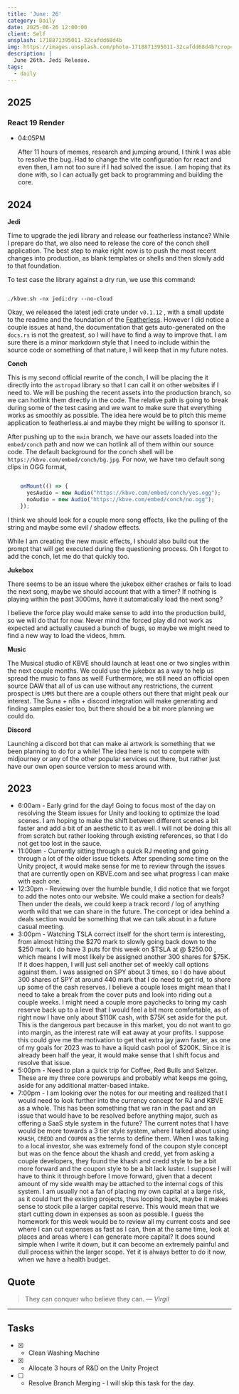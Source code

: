 ```yaml
---
title: 'June: 26'
category: Daily
date: 2025-06-26 12:00:00
client: Self
unsplash: 1718871395011-32cafdd68d4b
img: https://images.unsplash.com/photo-1718871395011-32cafdd68d4b?crop=entropy&cs=srgb&fm=jpg&ixid=MnwzNjM5Nzd8MHwxfHJhbmRvbXx8fHx8fHx8fDE2ODE3NDg2ODY&ixlib=rb-4.0.3&q=85
description: |
  June 26th. Jedi Release.
tags:
  - daily
---
```



## 2025

### React 19 Render

-   04:05PM
  
    After 11 hours of memes, research and jumping around, I think I was able to resolve the bug.
    Had to change the vite configuration for react and even then, I am not too sure if I had solved the issue.
    I am hoping that its done with, so I can actually get back to programming and building the core.

## 2024

**Jedi**

Time to upgrade the jedi library and release our featherless instance?
While I prepare do that, we also need to release the core of the conch shell application.
The best step to make right now is to push the most recent changes into production, as blank templates or shells and then slowly add to that foundation.

To test case the library against a dry run, we use this command:

```shell

./kbve.sh -nx jedi:dry --no-cloud

```

Okay, we released the latest jedi crate under `v0.1.12` , with a small update to the readme and the foundation of the [Featherless](https://docs.rs/jedi/latest/jedi/entity/ai/featherless/struct.FeatherlessClient.html).
However I did notice a couple issues at hand, the documentation that gets auto-generated on the `docs.rs` is not the greatest, so I will have to find a way to improve that.
I am sure there is a minor markdown style that I need to include within the source code or something of that nature, I will keep that in my future notes.


**Conch**

This is my second official rewrite of the conch, I will be placing the it directly into the `astropad` library so that I can call it on other websites if I need to.
We will be pushing the recent assets into the production branch, so we can hotlink them directly in the code.
The relative path is going to break during some of the test casing and we want to make sure that everything works as smoothly as possible.
The idea here would be to pitch this meme application to featherless.ai and maybe they might be willing to sponsor it.

After pushing up to the `main` branch, we have our assets loaded into the `embed/conch` path and now we can hotlink all of them within our source code.
The default background for the conch shell will be `https://kbve.com/embed/conch/bg.jpg`.
For now, we have two default song clips in OGG format, 

```js

    onMount(() => {
      yesAudio = new Audio("https://kbve.com/embed/conch/yes.ogg");
      noAudio = new Audio("https://kbve.com/embed/conch/no.ogg");
    });
```

I think we should look for a couple more song effects, like the pulling of the string and maybe some evil / shadow effects.

While I am creating the new music effects, I should also build out the prompt that will get executed during the questioning process.
Oh I forgot to add the conch, let me do that quickly too.

**Jukebox**

There seems to be an issue where the jukebox either crashes or fails to load the next song, maybe we should account that with a timer?
If nothing is playing within the past 3000ms, have it automatically load the next song?

I believe the force play would make sense to add into the production build, so we will do that for now.
Never mind the forced play did not work as expected and actually caused a bunch of bugs, so maybe we might need to find a new way to load the videos, hmm.

**Music**

The Musical studio of KBVE should launch at least one or two singles within the next couple months.
We could use the jukebox as a way to help us spread the music to fans as well!
Furthermore, we still need an official open source DAW that all of us can use without any restrictions, the current prospect is `LMMS` but there are a couple others out there that might peak our interest.
The Suna + n8n + discord integration will make generating and finding samples easier too, but there should be a bit more planning we could do.

**Discord**

Launching a discord bot that can make ai artwork is something that we been planning to do for a while!
The idea here is not to compete with midjourney or any of the other popular services out there, but rather just have our own open source version to mess around with.

## 2023

- 6:00am - Early grind for the day! Going to focus most of the day on resolving the Steam issues for Unity and looking to optimize the load scenes. I am hoping to make the shift between different scenes a bit faster and add a bit of an aesthetic to it as well. I will not be doing this all from scratch but rather looking through existing references, so that I do not get too lost in the sauce.
- 11:00am - Currently sitting through a quick RJ meeting and going through a lot of the older issue tickets. After spending some time on the Unity project, it would make sense for me to review through the issues that are currently open on KBVE.com and see what progress I can make with each one. 
- 12:30pm - Reviewing over the humble bundle, I did notice that we forgot to add the notes onto our website. We could make a section for deals? Then under the deals, we could keep a track record / log of anything worth wild that we can share in the future. The concept or idea behind a deals section would be something that we can talk about in a future casual meeting.
- 3:00pm - Watching TSLA correct itself for the short term is interesting, from almost hitting the $270 mark to slowly going back down to the $250 mark. I do have 3 puts for this week on $TSLA at @ $250.00 , which means I will most likely be assigned another 300 shares for $75K. If it does happen, I will just sell another set of weekly call options against them. I was assigned on SPY about 3 times, so I do have about 300 shares of SPY at around 440 mark that I do need to get rid, to shore up some of the cash reserves. I believe a couple loses might mean that I need to take a break from the cover puts and look into riding out a couple weeks. I might need a couple more paychecks to bring my cash reserve back up to a level that I would feel a bit more comfortable, as of right now I have only about $110K cash, with $75K set aside for the put. This is the dangerous part because in this market, you do not want to go into margin, as the interest rate will eat away at your profits. I suppose this could give me the motivation to get that extra jay jawn faster, as one of my goals for 2023 was to have a liquid cash pool of $200K. Since it is already been half the year, it would make sense that I shift focus and resolve that issue.
- 5:00pm - Need to plan a quick trip for Coffee, Red Bulls and Seltzer. These are my three core powerups and probably what keeps me going, aside for any additional matter-based intake. 
- 7:00pm - I am looking over the notes for our meeting and realized that I would need to look further into the currency concept for RJ and KBVE as a whole. This has been something that we ran in the past and an issue that would have to be resolved before anything major, such as offering a SaaS style system in the future? The current notes that I have would be more towards a 3 tier style system, where I talked about using `KHASH`, `CREDD` and `COUPON` as the terms to define them. When I was talking to a local investor, she was extremely fond of the coupon style concept but was on the fence about the khash and credd, yet from asking a couple developers, they found the khash and credd style to be a bit more forward and the coupon style to be a bit lack luster. I suppose I will have to think it through before I move forward, given that a decent amount of my side wealth may be attached to the internal cogs of this system. I am usually not a fan of placing my own capital at a large risk, as it could hurt the existing projects, thus looping back, maybe it makes sense to stock pile a larger capital reserve. This would mean that we start cutting down in expenses as soon as possible. I guess the homework for this week would be to review all my current costs and see where I can cut expenses as fast as I can, then at the same time, look at places and areas where I can generate more capital? It does sound simple when I write it down, but it can become an extremely painful and dull process within the larger scope. Yet it is always better to do it now, when we have a health budget. 

## Quote

> They can conquer who believe they can.
> — <cite>Virgil</cite>

---

## Tasks

- [x] - Clean Washing Machine
- [x] - Allocate 3 hours of R&D on the Unity Project
- [ ] - Resolve Branch Merging - I will skip this task for the day.